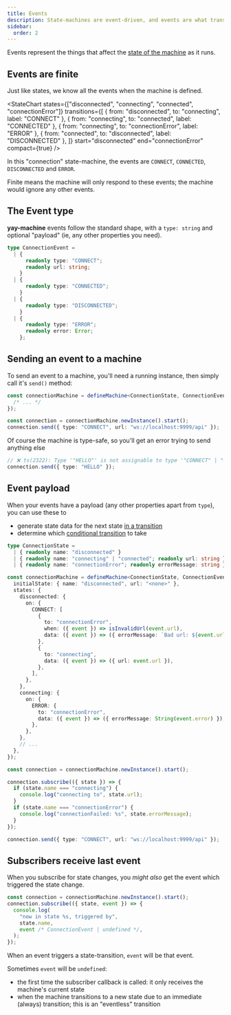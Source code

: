 ```yaml
---
title: Events
description: State-machines are event-driven, and events are what transition a state-machine from one state to another
sidebar:
  order: 2
---
```


Events represent the things that affect the [state of the machine](/reference/state/) as it runs.

## Events are finite

Just like states, we know all the events when the machine is defined.


<StateChart
  states={["disconnected", "connecting", "connected", "connectionError"]}
  transitions={[
    { from: "disconnected", to: "connecting", label: "CONNECT" },
    { from: "connecting", to: "connected", label: "CONNECTED" },
    { from: "connecting", to: "connectionError", label: "ERROR" },
    { from: "connected", to: "disconnected", label: "DISCONNECTED" },
  ]}
  start="disconnected"
  end="connectionError"
  compact={true}
/>

In this "connection" state-machine, the events are `CONNECT`, `CONNECTED`, `DISCONNECTED` and `ERROR`.

Finite means the machine will only respond to these events; the machine would ignore any other events.

## The Event type

**yay-machine** events follow the standard shape, with a `type: string` and optional "payload" (ie, any other properties you need).

```typescript
type ConnectionEvent =
  | {
      readonly type: "CONNECT";
      readonly url: string;
    }
  | {
      readonly type: "CONNECTED";
    }
  | {
      readonly type: "DISCONNECTED";
    }
  | {
      readonly type: "ERROR";
      readonly error: Error;
    };
```

## Sending an event to a machine

To send an event to a machine, you'll need a running instance, then simply call it's `send()` method:

```typescript {6}
const connectionMachine = defineMachine<ConnectionState, ConnectionEvent>({
  /* ... */
});

const connection = connectionMachine.newInstance().start();
connection.send({ type: "CONNECT", url: "ws://localhost:9999/api" });
```

Of course the machine is type-safe, so you'll get an error trying to send anything else

```typescript del='{ type: "HELLO" }'
// ❌ ts(2322): Type '"HELLO"' is not assignable to type '"CONNECT" | "CONNECTED"' | "DISCONNECTED"' | "ERROR"'.
connection.send({ type: "HELLO" });
```

## Event payload

When your events have a payload (any other properties apart from `type`), you can use these to

- generate state data for the next state [in a transition](/reference/transitions/)
- determine which [conditional transition](/reference/transitions/#conditional-transitions-when) to take

```typescript {14-15,19,28} 'url: "ws://localhost:9999/api"'
type ConnectionState =
  | { readonly name: "disconnected" }
  | { readonly name: "connecting" | "connected"; readonly url: string }
  | { readonly name: "connectionError"; readonly errorMessage: string };

const connectionMachine = defineMachine<ConnectionState, ConnectionEvent>({
  initialState: { name: "disconnected", url: "<none>" },
  states: {
    disconnected: {
      on: {
        CONNECT: [
          {
            to: "connectionError",
            when: ({ event }) => isInvalidUrl(event.url),
            data: ({ event }) => ({ errorMessage: `Bad url: ${event.url}` }),
          },
          {
            to: "connecting",
            data: ({ event }) => ({ url: event.url }),
          },
        ],
      },
    },
    connecting: {
      on: {
        ERROR: {
          to: "connectionError",
          data: ({ event }) => ({ errorMessage: String(event.error) }),
        },
      },
    },
    // ...
  },
});

const connection = connectionMachine.newInstance().start();

connection.subscribe(({ state }) => {
  if (state.name === "connecting") {
    console.log("connecting to", state.url);
  }
  if (state.name === "connectionError") {
    console.log("connectionFailed: %s", state.errorMessage);
  }
});

connection.send({ type: "CONNECT", url: "ws://localhost:9999/api" });
```

## Subscribers receive last event

When you subscribe for state changes, you _might also_ get the event which triggered the state change.

```typescript "event"
const connection = connectionMachine.newInstance().start();
connection.subscribe(({ state, event }) => {
  console.log(
    "now in state %s, triggered by",
    state.name,
    event /* ConnectionEvent | undefined */,
  );
});
```

When an event triggers a state-transition, `event` will be that event.

Sometimes `event` will be `undefined`:

- the first time the subscriber callback is called: it only receives the machine's current state
- when the machine transitions to a new state due to an immediate (always) transition; this is an "eventless" transition
